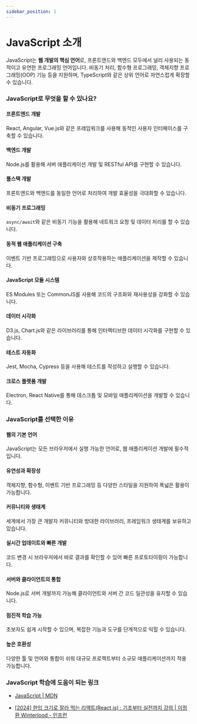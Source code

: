 ```yaml
---
sidebar_position: 1
---
```


# JavaScript 소개

JavaScript는 **웹 개발의 핵심 언어**로, 프론트엔드와 백엔드 모두에서 널리 사용되는 동적이고 유연한 프로그래밍 언어입니다. 비동기 처리, 함수형 프로그래밍, 객체지향 프로그래밍(OOP) 기능 등을 지원하며, TypeScript와 같은 상위 언어로 자연스럽게 확장할 수 있습니다.

### JavaScript로 무엇을 할 수 있나요?

#### 프론트엔드 개발

React, Angular, Vue.js와 같은 프레임워크를 사용해 동적인 사용자 인터페이스를 구축할 수 있습니다.

#### 백엔드 개발

Node.js를 활용해 서버 애플리케이션 개발 및 RESTful API를 구현할 수 있습니다.

#### 풀스택 개발

프론트엔드와 백엔드를 동일한 언어로 처리하여 개발 효율성을 극대화할 수 있습니다.

#### 비동기 프로그래밍

`async/await`와 같은 비동기 기능을 활용해 네트워크 요청 및 데이터 처리를 할 수 있습니다.

#### 동적 웹 애플리케이션 구축

이벤트 기반 프로그래밍으로 사용자와 상호작용하는 애플리케이션을 제작할 수 있습니다.

#### JavaScript 모듈 시스템

ES Modules 또는 CommonJS를 사용해 코드의 구조화와 재사용성을 강화할 수 있습니다.

#### 데이터 시각화

D3.js, Chart.js와 같은 라이브러리를 통해 인터랙티브한 데이터 시각화를 구현할 수 있습니다.

#### 테스트 자동화

Jest, Mocha, Cypress 등을 사용해 테스트를 작성하고 실행할 수 있습니다.

#### 크로스 플랫폼 개발

Electron, React Native를 통해 데스크톱 및 모바일 애플리케이션을 개발할 수 있습니다.

### JavaScript를 선택한 이유

#### 웹의 기본 언어

JavaScript는 모든 브라우저에서 실행 가능한 언어로, 웹 애플리케이션 개발에 필수적입니다.

#### 유연성과 확장성

객체지향, 함수형, 이벤트 기반 프로그래밍 등 다양한 스타일을 지원하여 폭넓은 활용이 가능합니다.

#### 커뮤니티와 생태계

세계에서 가장 큰 개발자 커뮤니티와 방대한 라이브러리, 프레임워크 생태계를 보유하고 있습니다.

#### 실시간 업데이트와 빠른 개발

코드 변경 시 브라우저에서 바로 결과를 확인할 수 있어 빠른 프로토타이핑이 가능합니다.

#### 서버와 클라이언트의 통합

Node.js로 서버 개발까지 가능해 클라이언트와 서버 간 코드 일관성을 유지할 수 있습니다.

#### 점진적 학습 가능

초보자도 쉽게 시작할 수 있으며, 복잡한 기능과 도구를 단계적으로 익힐 수 있습니다.

#### 높은 호환성

다양한 툴 및 언어와 통합이 쉬워 대규모 프로젝트부터 소규모 애플리케이션까지 적용 가능합니다.

### JavaScript 학습에 도움이 되는 링크

- [JavaScript | MDN](https://developer.mozilla.org/ko/docs/Web/JavaScript)

- [[2024] 한입 크기로 잘라 먹는 리액트(React.js) : 기초부터 실전까지 강의 | 이정환 Winterlood - 인프런](https://www.inflearn.com/course/%ED%95%9C%EC%9E%85-%EB%A6%AC%EC%95%A1%ED%8A%B8/dashboard)
